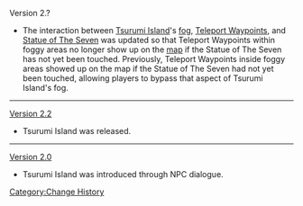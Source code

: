 <section begin="fog-tp-sot7-interaction" />Version 2.?{{Verify|no later than 2.7}}
* The interaction between [[Tsurumi Island]]'s [[fog]], [[Teleport Waypoint]]s, and [[Statue of The Seven]] was updated so that Teleport Waypoints within foggy areas no longer show up on the [[map]] if the Statue of The Seven has not yet been touched. Previously, Teleport Waypoints inside foggy areas showed up on the map if the Statue of The Seven had not yet been touched, allowing players to bypass that aspect of Tsurumi Island's fog.<section end="fog-tp-sot7-interaction" />
----
[[Version 2.2]]
* Tsurumi Island was released.
----
[[Version 2.0]]
* Tsurumi Island was introduced through NPC dialogue.
<noinclude>[[Category:Change History]]</noinclude>